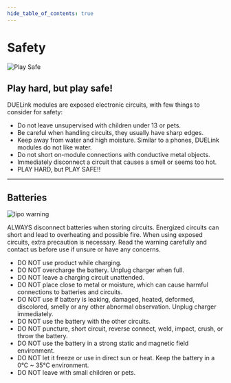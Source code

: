 ```yaml
---
hide_table_of_contents: true
---
```



# Safety


![Play Safe](pathname:///img/safety.png)

## Play hard, but play safe!

DUELink modules are exposed electronic circuits, with few things to consider for safety:

* Do not leave unsupervised with children under 13 or pets.
* Be careful when handling circuits, they usually have sharp edges.
* Keep away from water and high moisture. Similar to a phones,  DUELink modules do not like water.
* Do not short on-module connections with conductive metal objects.
* Immediately disconnect a circuit that causes a smell or seems too hot.
* PLAY HARD, but PLAY SAFE!!

---

## Batteries

![lipo warning](pathname:///img/lipo-warning.png)

ALWAYS disconnect batteries when storing circuits. Energized circuits can short and lead to overheating and possible fire. When using exposed circuits, extra precaution is necessary. Read the warning carefully and contact us before use if unsure or have any concerns.

* DO NOT use product while charging.
* DO NOT overcharge the battery. Unplug charger when full.
* DO NOT leave a charging circuit unattended.
* DO NOT place close to metal or moisture, which can cause harmful connections to batteries and circuits.
* DO NOT use if battery is leaking, damaged, heated, deformed, discolored, smelly or any other abnormal observation. Unplug charger immediately.
* DO NOT use the battery with the other circuits.
* DO NOT puncture, short circuit, reverse connect, weld, impact, crush, or throw the battery.
* DO NOT use the battery in a strong static and magnetic field environment.
* DO NOT let it freeze or use in direct sun or heat. Keep the battery in a 0°C ~ 35°C environment.
* DO NOT leave with small children or pets.
